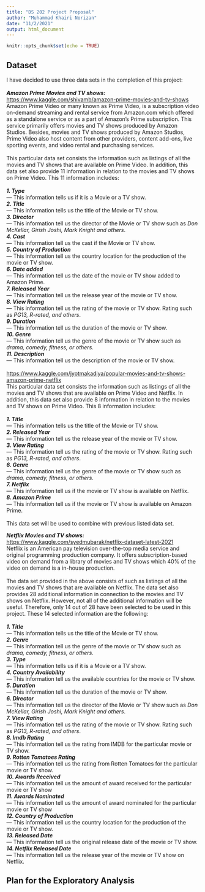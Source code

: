 ```yaml
---
title: "DS 202 Project Proposal"
author: "Muhammad Khairi Norizan"
date: "11/2/2021"
output: html_document
---
```


```r
knitr::opts_chunk$set(echo = TRUE)
```

## Dataset

I have decided to use three data sets in the completion of this project:\
\
***Amazon Prime Movies and TV shows:*** \
<https://www.kaggle.com/shivamb/amazon-prime-movies-and-tv-shows>\
Amazon Prime Video or many known as Prime Video, is a subscription video on-demand streaming and rental service from Amazon.com which offered as a standalone service or as a part of Amazon's Prime subscription. This service primarily offers movies and TV shows produced by Amazon Studios. Besides, movies and TV shows produced by Amazon Studios, Prime Video also host content from other providers, content add-ons, live sporting events, and video rental and purchasing services. \
\
This particular data set consists the information such as listings of all the movies and TV shows that are available on Prime Video. In addition, this data set also provide 11 information in relation to the movies and TV shows on Prime Video. This 11 information includes: \
\
***1. Type***\
--- This information tells us if it is a Movie or a TV show. \
***2. Title***\
--- This information tells us the title of the Movie or TV show. \
***3. Director***\
--- This information tell us the director of the Movie or TV show such as *Don McKellar, Girish Joshi, Mark Knight and others*.\
***4. Cast***\
--- This information tell us the cast if the Movie or TV show.\
***5. Country of Production***\
--- This information tell us the country location for the production of the movie or TV show.\
***6. Date added***\
--- This information tell us the date of the movie or TV show added to Amazon Prime.\
***7. Released Year ***\
--- This information tell us the release year of the movie or TV show.\
***8. View Rating***\
--- This information tell us the rating of the movie or TV show. Rating such as *PG13, R-rated, and others*.\
***9. Duration***\
--- This information tell us the duration of the movie or TV show.\
***10. Genre***\
--- This information tell us the genre of the movie or TV show such as *drama, comedy, fitness, or others*.\
***11. Description***\
--- This information tell us the description of the movie or TV show.\
\
<https://www.kaggle.com/jyotmakadiya/popular-movies-and-tv-shows-amazon-prime-netflix>\
This particular data set consists the information such as listings of all the movies and TV shows that are available on Prime Video and Netflix. In addition, this data set also provide 8 information in relation to the movies and TV shows on Prime Video. This 8 information includes: \
\
***1. Title***\
--- This information tells us the title of the Movie or TV show. \
***2. Released Year ***\
--- This information tell us the release year of the movie or TV show.\
***3. View Rating***\
--- This information tell us the rating of the movie or TV show. Rating such as *PG13, R-rated, and others*.\
***6. Genre***\
--- This information tell us the genre of the movie or TV show such as *drama, comedy, fitness, or others*.\
***7. Netflix***\
--- This information tell us if the movie or TV show is available on Netflix.\
***8. Amazon Prime***\
--- This information tell us if the movie or TV show is available on Amazon Prime.\
\
This data set will be used to combine with previous listed data set.\


***Netflix Movies and TV shows:*** \
<https://www.kaggle.com/syedmubarak/netflix-dataset-latest-2021>\
Netflix is an American pay television over-the-top media service and original programming production company. It offers subscription-based video on demand from a library of movies and TV shows which 40% of the video on demand is a in-house production.\
\
The data set provided in the above consists of such as listings of all the movies and TV shows that are available on Netflix. The data set also provides 28 additional information in connection to the movies and TV shows on Netflix. However, not all of the additional information will be useful. Therefore, only 14 out of 28 have been selected to be used in this project. These 14 selected information are the following:\
\
***1. Title***\
--- This information tells us the title of the Movie or TV show. \
***2. Genre***\
--- This information tell us the genre of the movie or TV show such as *drama, comedy, fitness, or others*.\
***3. Type***\
--- This information tells us if it is a Movie or a TV show. \
***4. Country Availability***\
--- This information tell us the available countries for the movie or TV show.\
***5. Duration***\
--- This information tell us the duration of the movie or TV show.\
***6. Director***\
--- This information tell us the director of the Movie or TV show such as *Don McKellar, Girish Joshi, Mark Knight and others*.\
***7. View Rating***\
--- This information tell us the rating of the movie or TV show. Rating such as *PG13, R-rated, and others*.\
***8. Imdb Rating***\
--- This information tell us the rating from IMDB for the particular movie or TV show.\
***9. Rotten Tomatoes Rating***\
--- This information tell us the rating from Rotten Tomatoes for the particular movie or TV show.\
***10. Awards Received***\
--- This information tell us the amount of award received for the particular movie or TV show\
***11. Awards Nominated***\
--- This information tell us the amount of award nominated for the particular movie or TV show\
***12. Country of Production***\
--- This information tell us the country location for the production of the movie or TV show.\
***13. Released Date ***\
--- This information tell us the original release date of the movie or TV show.\
***14. Netflix Released Date ***\
--- This information tell us the release year of the movie or TV show on Netflix.\

## Plan for the Exploratory Analysis
